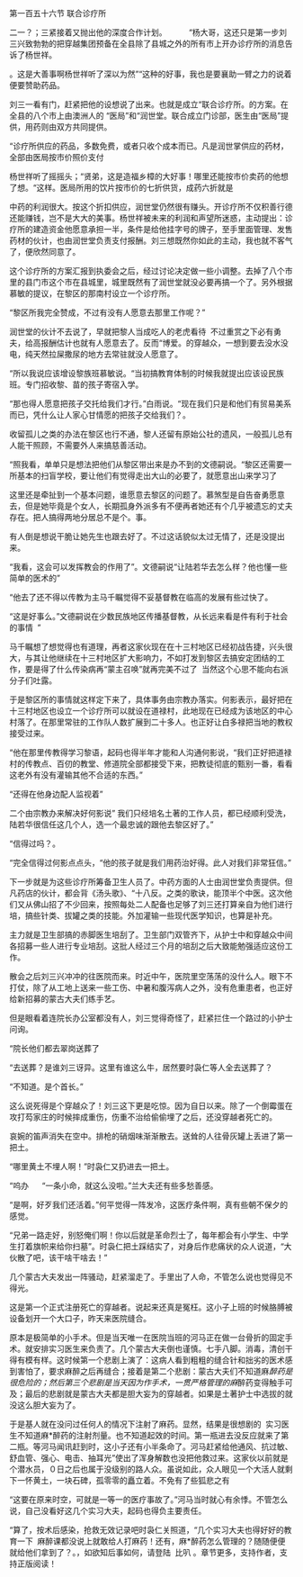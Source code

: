 

第一百五十六节 联合诊疗所

二一？；三紧接着又抛出他的深度合作计划。          “杨大哥，这还只是第一步刘三兴致勃勃的把穿越集团预备在全县除了县城之外的所有市上开办诊疗所的消息告诉了杨世祥。

。这是大善事啊杨世祥听了深以为然”“这种的好事，我也是要襄助一臂之力的说着便要赞助药品。

刘三一看有门，赶紧把他的设想说了出来。也就是成立“联合诊疗所。的方案。在全县的八个市上由澳洲人的 “医局”和“润世堂。联合成立门诊部，医生由“医局”提供，用药则由双方共同提供。

“诊疗所供应的药品，多数免费，或者只收个成本而已。凡是润世掌供应的药材，全部由医局按市价照价支付

杨世祥听了摇摇头；“贤弟，这是造福乡樟的大好事！哪里还能按市价卖药的他想了想。“这样。医局所用的饮片按市价的七折供货，成药六折就是

中药的利润很大。按这个折扣供应，润世堂仍然很有赚头。开诊疗所不仅积善行德还能赚钱，岂不是大大的美事。杨世祥被未来的利润和声望所迷惑，主动提出：诊疗所的建造资金他愿意承担一半，条件是给他挂字号的牌子，至手里面管理、发售药材的伙计，也由润世堂负责支付报酬。刘三想既然你如此的主动，我也就不客气了，便欣然同意了。

这个诊疗所的方案汇报到执委会之后，经过讨论决定做一些小调整。去掉了八个市里的县门市这个市在县城里，城里既然有了润世堂就没必要再搞一个了。另外根据慕敏的提议，在黎区的那南村设立一个诊疗所。

“黎区所我完全赞成，不过有没有人愿意去那里工作呢？”

润世堂的伙计不去说了，早就把黎人当成吃人的老虎看待  不过重赏之下必有勇夫，给高报酬估计也就有人愿意去了。反而“博爱。的穿越众，一想到要去没水没电，纯天然拉屎撒尿的地方去常驻就没人愿意了。

“所以我说应该增设黎族班慕敏说。“当初搞教育体制的时候我就提出应该设民族班。专门招收黎、苗的孩子寄宿入学。

“那也得人愿意把孩子交托给我们才行。”白雨说。“现在我们只是和他们有贸易美系而已，凭什么让人家心甘情愿的把孩子交给我们？。

收留孤儿之类的办法在黎区也行不通，黎人还留有原始公社的遗风，一般孤儿总有人能干照顾，不需要外人来搞慈善活动。

“照我看，单单只是想法把他们从黎区带出来是办不到的文德嗣说。“黎区还需要一所基本的扫盲学校，要让他们有觉得走出大山的必要了，就愿意出山来学习了

这里还是牵扯到一个基本问题，谁愿意去黎区的问题了。慕煞型是自告奋勇愿意去，但是她毕竟是个女人，长期孤身外派多有不便再者她还有个几乎被遗忘的丈夫存在。把人搞得两地分居总不是个。事。

有人倒是想说干脆让她先生也跟去好了。不过这话貌似太过无情了，还是没提出来。

“我看，这会可以发挥教会的作用了”。文德嗣说“让陆若华去怎么样？他也懂一些简单的医术的”

“他去了还不得以传教为主马千瞩觉得不妥基督教在临高的发展有些过快了。

“这是好事么。”文德嗣说在少数民族地区传播基督教，从长远来看是件有利于社会的事情  ”

马千瞩想了想觉得也有道理，再者这家伙现在在十三村地区已经初战告捷，兴头很大，与其让他继续在十三村地区扩大影响力，不如打发到黎区去搞安定团结的工作，要是得了什么传染病再“蒙主召唤”就再完美不过了  当然这个心思不能向右派分子们吐露。

于是黎区所的事情就这样定下来了，具体事务由宗教办落实。何影表示，最好把在十三村地区也设立一个诊疗所可以就设在道禄村，此地现在已经成为该地区的中心村落了。在那里常驻的工作队人数扩展到二十多人。也正好让白多禄把当地的教权接受过来。

“他在那里传教得学习黎语，起码也得半年才能和人沟通何影说，“我们正好把道禄村的传教点、百仞的教堂、修道院全部都接受下来，把教徒彻底的甄别一番，看看这老外有没有灌输其他不合适的东西。”

“还得在他身边配人监视着”

二个由宗教办来解决好何影说” 我们只经培名土著的工作人员，都已经顺利受洗，陆若华很信任这几个人，选一个最忠诚的跟他去黎区好了。”

“信得过吗？。

“完全信得过何影点点头，“他的孩子就是我们用药治好得。此人对我们非常狂信。”

下一步就是为这些诊疗所筹备卫生人员了。中药方面的人士由润世堂负责提供。但凡药店的伙计，都会背《汤头歌》、“十八反。之类的歌诀，能顶半个中医。这次他们又从佛山招了不少回来，按照每处二人配备也足够了刘三还打算亲自为他们进行培，搞些针类、拔罐之类的技能。外加灌输一些现代医学知识，也算是补充。

主力就是卫生部搞的赤脚医生培刮了。卫生部门双管齐下，从护士中和穿越众中间各招募一些人进行专业培刮。这批人经过三个月的培刮之后大致能勉强适应这份工作。

散会之后刘三兴冲冲的往医院而来。时近中午，医院里空荡荡的没什么人。眼下不打仗，除了从工地上送来一些工伤、中暑和腹泻病人之外，没有危重患者，也正好给新招募的蒙古大夫们练手艺。

但是眼看着连院长办公室都没有人，刘三觉得奇怪了，赶紧拦住一个路过的小护士问询。

“院长他们都去翠岗送葬了

“去送葬？是谁刘三讶异。这里有谁这么牛，居然要时袅仁等人全去送葬了？

“不知道。是个首长。”

这么说死得是个穿越众了！刘三这下更是吃惊。因为自日以来。除了一个倒霉蛋在攻打芶家庄的时候摔成重伤，伤重不治给偷偷埋了之后，还没穿越者死亡的。

哀婉的笛声消失在空中。排枪的硝烟味渐渐散去。送耸的人往骨灰罐上丢进了第一把土。

“哪里黄土不埋人啊！”时袅仁又扔进去一把土。

“呜办      “一条小命，就这么没啦。”兰大夫还有些多愁善感。

“是啊，好歹我们还活着。”何平觉得一阵发冷，这医疗条件啊，真有些朝不保夕的感觉。

“兄弟一路走好，别怒俺们啊！你以后就是革命烈士了，每年都会有小学生、中学生打着旗帜来给你扫墓”。时袅仁把土踩结实了，对身后作悲痛状的众人说道，“大伙散了吧，该干啥干啥去！”

几个蒙古大夫发出一阵骚动，赶紧溜走了。手里出了人命，不管怎么说也觉得见不得光。

这是第一个正式注册死亡的穿越者。说起来还真是冤枉。这小子上班的时候胳膊被设备划开一个大口子，昨天来医院缝合。

原本是极简单的小手术。但是当天唯一在医院当班的河马正在做一台骨折的固定手术。就安排实习医生来负责了。几个蒙古大夫倒也谨慎。七手八脚。消毒，清创干得有模有样。这时候第一个悲剧上演了：这病人看到粗粗的缝合针和拙劣的医术感到害怕了，要求麻醉之后再缝合；接着是第二个悲剧：蒙古大夫们不知道麻*醉药是很危险的；然后第三个悲剧是当天因为作手术，一贯严格管理的麻*醉药变得触手可及；最后的悲剧就是蒙古大夫都是胆大妄为的穿越者。如果是土著护士中选拔的就没这么胆大妄为了。

于是基人就在没问过任何人的情况下注射了麻药。显然，结果是很想剧的  实习医生不知道麻*醉药的注射剂量。也不知道起效的时间。第一瓶进去没反应就来了第二瓶。等河马闻讯赶到时，这小子还有小半条命了。河马赶紧给他通风、抗过敏、舒血管、强心、电击、抽耳光”使出了浑身解数也没把他救过来。这家伙以前就是个潜水员，０日之后也属于没级别的路人众。虽说如此，众人眼见一个大活人就剩下一怀黄土，一块石碑，孤零零的矗立着。不免有了些狐悲之有

“这要在原来时空，可就是一等一的医疗事故了。”河马当时就心有余悸。不管怎么说，自己没看好这几个实习大夫，起码也得负主要责任。

“算了，按术后感染，抢救无效记录吧时袅仁关照道，“几个实习大夫也得好好的教育一下  麻醉课都没说上就敢给人打麻药！还有，麻*醉药怎么管理的？随随便便就给他们拿到了？。，如欲知后事如何，请登陆  比叭 。章节更多，支持作者，支持正版阅读！

